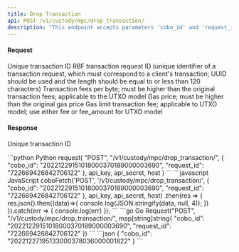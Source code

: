```yaml
---
title: Drop Transaction
api: POST /v1/custody/mpc/drop_transaction/ 
description: "This endpoint accepts parameters 'cobo_id' and 'request_id' as required fields, and 'fee', 'gas_price', 'gas_limit', and 'fee_amount' as optional fields. The endpoint returns a JSON response containing information about the transaction request."
---
```

#### Request
<ParamField body="cobo_id" type="String" required>Unique transaction ID</ParamField> 
<ParamField body="request_id" type="String" required>RBF transaction request ID (unique identifier of a transaction request, which must correspond to a client's transaction; UUID should be used and the length should be equal to or less than 120 characters)</ParamField> 
<ParamField body="fee" type="Float" >Transaction fees per byte; must be higher than the original transaction fees; applicable to the UTXO model</ParamField> 
<ParamField body="gas_price" type="Int" >Gas price; must be higher than the original gas price</ParamField> 
<ParamField body="gas_limit" type="Int" >Gas limit</ParamField>
<ParamField body="fee_amount" type="Int" >transaction fee; applicable to UTXO model; use either fee or fee_amount for UTXO model</ParamField>


#### Response
<ResponseField name="cobo_id" type="String" >Unique transaction ID</ResponseField>


<RequestExample>
```python Python
request(
    "POST",
    "/v1/custody/mpc/drop_transaction/",
    {
        "cobo_id": "20221229151018000370189000003690",
        "request_id": "722669426842706122"
    },
    api_key, api_secret, host
)
```
```javascript JavaScript
coboFetch('POST', '/v1/custody/mpc/drop_transaction/', {
    "cobo_id": "20221229151018000370189000003690",
    "request_id": "722669426842706122"
}, api_key, api_secret, host)
    .then(res => {
        res.json().then((data)=>{
            console.log(JSON.stringify(data, null, 4));
        })
    }).catch(err => {
        console.log(err)
    });
```
```go Go
Request("POST", "/v1/custody/mpc/drop_transaction/", map[string]string{
    "cobo_id": "20221229151018000370189000003690",
    "request_id": "722669426842706122"
})
```
</RequestExample>

<ResponseExample>
```json
{
  "cobo_id": "20221227195133000378036000001822"
}
```
</ResponseExample>
